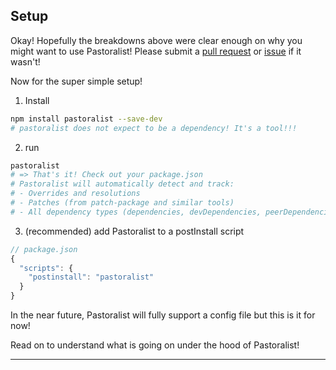 <section>

## Setup

Okay! Hopefully the breakdowns above were clear enough on why you might want to use Pastoralist!
Please submit a [pull request](https://github.com/yowainwright/pastoralist/pulls) or [issue](https://github.com/yowainwright/pastoralist/issues) if it wasn't!

Now for the super simple setup!

1. Install

```bash
npm install pastoralist --save-dev
# pastoralist does not expect to be a dependency! It's a tool!!!
```

2. run

```bash
pastoralist
# => That's it! Check out your package.json
# Pastoralist will automatically detect and track:
# - Overrides and resolutions
# - Patches (from patch-package and similar tools)
# - All dependency types (dependencies, devDependencies, peerDependencies)
```

3. (recommended) add Pastoralist to a postInstall script

```js
// package.json
{
  "scripts": {
    "postinstall": "pastoralist"
  }
}
```

In the near future, Pastoralist will fully support a config file but this is it for now!

Read on to understand what is going on under the hood of Pastoralist!

---

</section>
